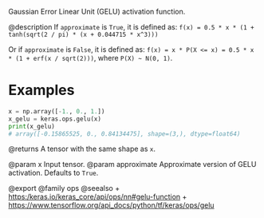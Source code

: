 Gaussian Error Linear Unit (GELU) activation function.

@description
If `approximate` is `True`, it is defined as:
`f(x) = 0.5 * x * (1 + tanh(sqrt(2 / pi) * (x + 0.044715 * x^3)))`

Or if `approximate` is `False`, it is defined as:
`f(x) = x * P(X <= x) = 0.5 * x * (1 + erf(x / sqrt(2)))`,
where `P(X) ~ N(0, 1)`.

# Examples
```python
x = np.array([-1., 0., 1.])
x_gelu = keras.ops.gelu(x)
print(x_gelu)
# array([-0.15865525, 0., 0.84134475], shape=(3,), dtype=float64)
```

@returns
A tensor with the same shape as `x`.

@param x Input tensor.
@param approximate Approximate version of GELU activation. Defaults to `True`.

@export
@family ops
@seealso
+ <https:/keras.io/keras_core/api/ops/nn#gelu-function>
+ <https://www.tensorflow.org/api_docs/python/tf/keras/ops/gelu>
